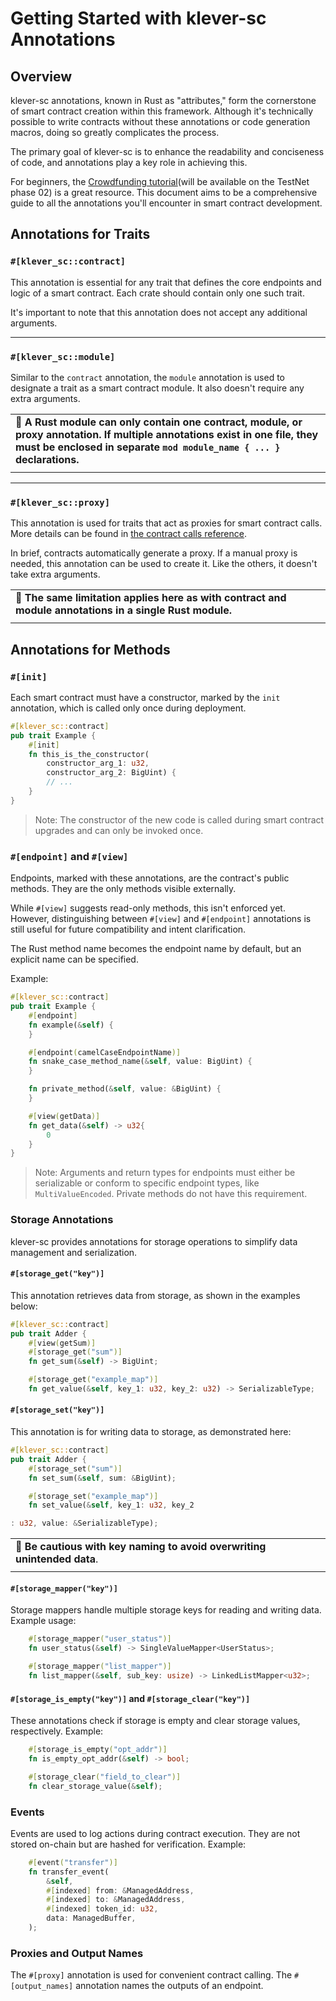 # Getting Started with klever-sc Annotations

## Overview

klever-sc annotations, known in Rust as "attributes," form the cornerstone of smart contract creation within this framework. Although it's technically possible to write contracts without these annotations or code generation macros, doing so greatly complicates the process.

The primary goal of klever-sc is to enhance the readability and conciseness of code, and annotations play a key role in achieving this.

For beginners, the [Crowdfunding tutorial](/tutorials/crowdfunding)(will be available on the TestNet phase 02) is a great resource. This document aims to be a comprehensive guide to all the annotations you'll encounter in smart contract development.

## Annotations for Traits

### `#[klever_sc::contract]`

This annotation is essential for any trait that defines the core endpoints and logic of a smart contract. Each crate should contain only one such trait.

It's important to note that this annotation does not accept any additional arguments.

---

### `#[klever_sc::module]`

Similar to the `contract` annotation, the `module` annotation is used to designate a trait as a smart contract module. It also doesn't require any extra arguments.

|                                                                                                                                                                                                       |
| ----------------------------------------------------------------------------------------------------------------------------------------------------------------------------------------------------- |
| 🚨 **A Rust module can only contain one contract, module, or proxy annotation. If multiple annotations exist in one file, they must be enclosed in separate `mod module_name { ... }` declarations.** |
|                                                                                                                                                                                                       |

---

### `#[klever_sc::proxy]`

This annotation is used for traits that act as proxies for smart contract calls. More details can be found in [the contract calls reference](calls).

In brief, contracts automatically generate a proxy. If a manual proxy is needed, this annotation can be used to create it. Like the others, it doesn't take extra arguments.

|                                                                                                          |
| -------------------------------------------------------------------------------------------------------- |
| 🚨 **The same limitation applies here as with contract and module annotations in a single Rust module.** |
|                                                                                                          |

## Annotations for Methods

### `#[init]`

Each smart contract must have a constructor, marked by the `init` annotation, which is called only once during deployment.

```rust
#[klever_sc::contract]
pub trait Example {
    #[init]
    fn this_is_the_constructor(
        constructor_arg_1: u32,
        constructor_arg_2: BigUint) {
        // ...
    }
}
```

> Note: The constructor of the new code is called during smart contract upgrades and can only be invoked once.

### `#[endpoint]` and `#[view]`

Endpoints, marked with these annotations, are the contract's public methods. They are the only methods visible externally.

While `#[view]` suggests read-only methods, this isn't enforced yet. However, distinguishing between `#[view]` and `#[endpoint]` annotations is still useful for future compatibility and intent clarification.

The Rust method name becomes the endpoint name by default, but an explicit name can be specified.

Example:

```rust
#[klever_sc::contract]
pub trait Example {
	#[endpoint]
	fn example(&self) {
    }

    #[endpoint(camelCaseEndpointName)]
	fn snake_case_method_name(&self, value: BigUint) {
    }

    fn private_method(&self, value: &BigUint) {
    }

    #[view(getData)]
	fn get_data(&self) -> u32{
        0
    }
}
```

> Note: Arguments and return types for endpoints must either be serializable or conform to specific endpoint types, like `MultiValueEncoded`. Private methods do not have this requirement.

### Storage Annotations

klever-sc provides annotations for storage operations to simplify data management and serialization.

#### `#[storage_get("key")]`

This annotation retrieves data from storage, as shown in the examples below:

```rust
#[klever_sc::contract]
pub trait Adder {
	#[view(getSum)]
	#[storage_get("sum")]
	fn get_sum(&self) -> BigUint;

	#[storage_get("example_map")]
    fn get_value(&self, key_1: u32, key_2: u32) -> SerializableType;
```

#### `#[storage_set("key")]`

This annotation is for writing data to storage, as demonstrated here:

```rust
#[klever_sc::contract]
pub trait Adder {
	#[storage_set("sum")]
	fn set_sum(&self, sum: &BigUint);

	#[storage_set("example_map")]
    fn set_value(&self, key_1: u32, key_2

: u32, value: &SerializableType);
```

|                                                                          |
| ------------------------------------------------------------------------ |
| 🚨 **Be cautious with key naming to avoid overwriting unintended data**. |
|                                                                          |

#### `#[storage_mapper("key")]`

Storage mappers handle multiple storage keys for reading and writing data. Example usage:

```rust
	#[storage_mapper("user_status")]
	fn user_status(&self) -> SingleValueMapper<UserStatus>;

    #[storage_mapper("list_mapper")]
	fn list_mapper(&self, sub_key: usize) -> LinkedListMapper<u32>;
```

#### `#[storage_is_empty("key")]` and `#[storage_clear("key")]`

These annotations check if storage is empty and clear storage values, respectively. Example:

```rust
	#[storage_is_empty("opt_addr")]
	fn is_empty_opt_addr(&self) -> bool;

	#[storage_clear("field_to_clear")]
	fn clear_storage_value(&self);
```

### Events

Events are used to log actions during contract execution. They are not stored on-chain but are hashed for verification. Example:

```rust
	#[event("transfer")]
	fn transfer_event(
		&self,
		#[indexed] from: &ManagedAddress,
		#[indexed] to: &ManagedAddress,
		#[indexed] token_id: u32,
        data: ManagedBuffer,
	);
```

### Proxies and Output Names

The `#[proxy]` annotation is used for convenient contract calling. The `#[output_names]` annotation names the outputs of an endpoint.
